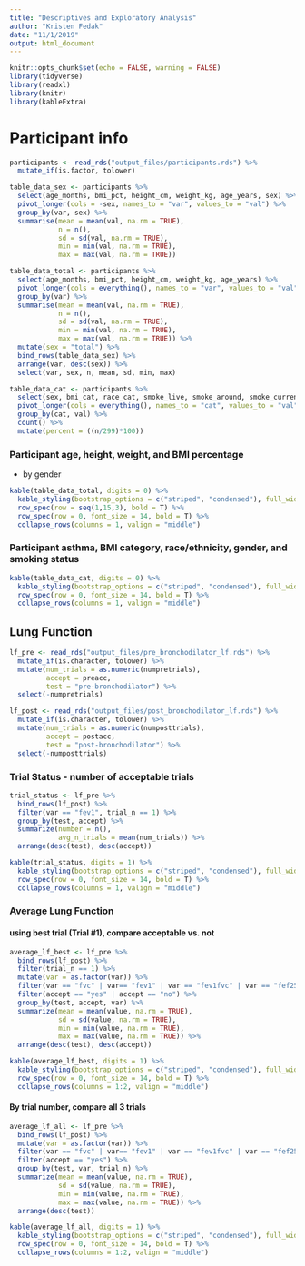 ```yaml
---
title: "Descriptives and Exploratory Analysis"
author: "Kristen Fedak"
date: "11/1/2019"
output: html_document
---
```


```r
knitr::opts_chunk$set(echo = FALSE, warning = FALSE)
library(tidyverse)
library(readxl)
library(knitr)
library(kableExtra)
```

# Participant info

```r
participants <- read_rds("output_files/participants.rds") %>%
  mutate_if(is.factor, tolower)
```

```r
table_data_sex <- participants %>%
  select(age_months, bmi_pct, height_cm, weight_kg, age_years, sex) %>%
  pivot_longer(cols = -sex, names_to = "var", values_to = "val") %>%
  group_by(var, sex) %>%
  summarise(mean = mean(val, na.rm = TRUE),
            n = n(),
            sd = sd(val, na.rm = TRUE),
            min = min(val, na.rm = TRUE),
            max = max(val, na.rm = TRUE))

table_data_total <- participants %>%
  select(age_months, bmi_pct, height_cm, weight_kg, age_years) %>%
  pivot_longer(cols = everything(), names_to = "var", values_to = "val") %>%
  group_by(var) %>%
  summarise(mean = mean(val, na.rm = TRUE),
            n = n(),
            sd = sd(val, na.rm = TRUE),
            min = min(val, na.rm = TRUE),
            max = max(val, na.rm = TRUE)) %>%
  mutate(sex = "total") %>%
  bind_rows(table_data_sex) %>%
  arrange(var, desc(sex)) %>%
  select(var, sex, n, mean, sd, min, max)
```

```r
table_data_cat <- participants %>%
  select(sex, bmi_cat, race_cat, smoke_live, smoke_around, smoke_current, asthma_ever) %>%
  pivot_longer(cols = everything(), names_to = "cat", values_to = "val") %>%
  group_by(cat, val) %>%
  count() %>%
  mutate(percent = ((n/299)*100))
```

### Participant age, height, weight, and BMI percentage

* by gender

```r
kable(table_data_total, digits = 0) %>% 
  kable_styling(bootstrap_options = c("striped", "condensed"), full_width = F) %>%
  row_spec(row = seq(1,15,3), bold = T) %>%
  row_spec(row = 0, font_size = 14, bold = T) %>%
  collapse_rows(columns = 1, valign = "middle")
```

### Participant asthma, BMI category, race/ethnicity, gender, and smoking status

```r
kable(table_data_cat, digits = 0) %>% 
  kable_styling(bootstrap_options = c("striped", "condensed"), full_width = F) %>%
  row_spec(row = 0, font_size = 14, bold = T) %>%
  collapse_rows(columns = 1, valign = "middle")
```


## Lung Function

```r
lf_pre <- read_rds("output_files/pre_bronchodilator_lf.rds") %>%
  mutate_if(is.character, tolower) %>%
  mutate(num_trials = as.numeric(numpretrials),
         accept = preacc,
         test = "pre-bronchodilator") %>%
  select(-numpretrials)

lf_post <- read_rds("output_files/post_bronchodilator_lf.rds") %>%
  mutate_if(is.character, tolower) %>%
  mutate(num_trials = as.numeric(numposttrials),
         accept = postacc,
         test = "post-bronchodilator") %>%
  select(-numposttrials)
```

### Trial Status - number of acceptable trials

```r
trial_status <- lf_pre %>% 
  bind_rows(lf_post) %>% 
  filter(var == "fev1", trial_n == 1) %>%
  group_by(test, accept) %>%
  summarize(number = n(),
            avg_n_trials = mean(num_trials)) %>%
  arrange(desc(test), desc(accept))
```

```r
kable(trial_status, digits = 1) %>% 
  kable_styling(bootstrap_options = c("striped", "condensed"), full_width = F) %>%
  row_spec(row = 0, font_size = 14, bold = T) %>%
  collapse_rows(columns = 1, valign = "middle")
```

### Average Lung Function

#### using best trial (Trial #1), compare acceptable vs. not

```r
average_lf_best <- lf_pre %>% 
  bind_rows(lf_post) %>%
  filter(trial_n == 1) %>%
  mutate(var = as.factor(var)) %>%
  filter(var == "fvc" | var== "fev1" | var == "fev1fvc" | var == "fef2575") %>%
  filter(accept == "yes" | accept == "no") %>%
  group_by(test, accept, var) %>%
  summarize(mean = mean(value, na.rm = TRUE),
            sd = sd(value, na.rm = TRUE),
            min = min(value, na.rm = TRUE),
            max = max(value, na.rm = TRUE)) %>%
  arrange(desc(test), desc(accept))
```

```r
kable(average_lf_best, digits = 1) %>% 
  kable_styling(bootstrap_options = c("striped", "condensed"), full_width = F) %>%
  row_spec(row = 0, font_size = 14, bold = T) %>%
  collapse_rows(columns = 1:2, valign = "middle")
```

#### By trial number, compare all 3 trials

```r
average_lf_all <- lf_pre %>% 
  bind_rows(lf_post) %>%
  mutate(var = as.factor(var)) %>%
  filter(var == "fvc" | var== "fev1" | var == "fev1fvc" | var == "fef2575") %>%
  filter(accept == "yes") %>%
  group_by(test, var, trial_n) %>%
  summarize(mean = mean(value, na.rm = TRUE),
            sd = sd(value, na.rm = TRUE),
            min = min(value, na.rm = TRUE),
            max = max(value, na.rm = TRUE)) %>%
  arrange(desc(test))
```

```r
kable(average_lf_all, digits = 1) %>% 
  kable_styling(bootstrap_options = c("striped", "condensed"), full_width = F) %>%
  row_spec(row = 0, font_size = 14, bold = T) %>%
  collapse_rows(columns = 1:2, valign = "middle")
```

